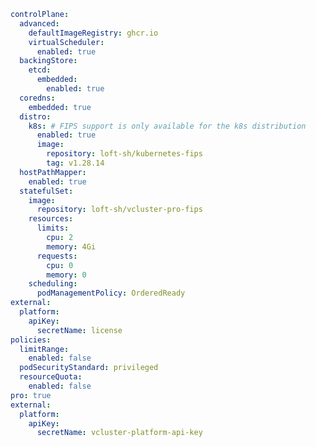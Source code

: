```yaml title="vcluster.yaml configuration for FIPS compliant environment"
controlPlane:
  advanced:
    defaultImageRegistry: ghcr.io
    virtualScheduler:
      enabled: true
  backingStore:
    etcd:
      embedded:
        enabled: true
  coredns:
    embedded: true
  distro:
    k8s: # FIPS support is only available for the k8s distribution
      enabled: true
      image:
        repository: loft-sh/kubernetes-fips
        tag: v1.28.14
  hostPathMapper:
    enabled: true
  statefulSet:
    image:
      repository: loft-sh/vcluster-pro-fips
    resources:
      limits:
        cpu: 2
        memory: 4Gi
      requests:
        cpu: 0
        memory: 0
    scheduling:
      podManagementPolicy: OrderedReady
external:
  platform:
    apiKey:
      secretName: license
policies:
  limitRange:
    enabled: false
  podSecurityStandard: privileged
  resourceQuota:
    enabled: false
pro: true
external:
  platform:
    apiKey:
      secretName: vcluster-platform-api-key
```

